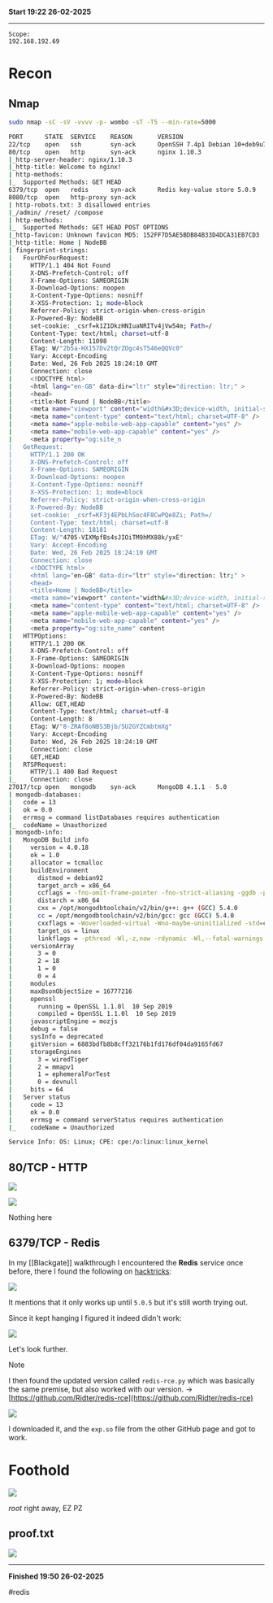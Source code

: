 **Start 19:22 26-02-2025**

---
```
Scope:
192.168.192.69
```
# Recon

## Nmap

```bash
sudo nmap -sC -sV -vvvv -p- wombo -sT -T5 --min-rate=5000

PORT      STATE  SERVICE    REASON       VERSION
22/tcp    open   ssh        syn-ack      OpenSSH 7.4p1 Debian 10+deb9u7 (protocol 2.0)
80/tcp    open   http       syn-ack      nginx 1.10.3
|_http-server-header: nginx/1.10.3
|_http-title: Welcome to nginx!
| http-methods: 
|_  Supported Methods: GET HEAD
6379/tcp  open   redis      syn-ack      Redis key-value store 5.0.9
8080/tcp  open   http-proxy syn-ack
| http-robots.txt: 3 disallowed entries 
|_/admin/ /reset/ /compose
| http-methods: 
|_  Supported Methods: GET HEAD POST OPTIONS
|_http-favicon: Unknown favicon MD5: 152FF7D5AE5BDB84B33D4DCA31EB7CD3
|_http-title: Home | NodeBB
| fingerprint-strings: 
|   FourOhFourRequest: 
|     HTTP/1.1 404 Not Found
|     X-DNS-Prefetch-Control: off
|     X-Frame-Options: SAMEORIGIN
|     X-Download-Options: noopen
|     X-Content-Type-Options: nosniff
|     X-XSS-Protection: 1; mode=block
|     Referrer-Policy: strict-origin-when-cross-origin
|     X-Powered-By: NodeBB
|     set-cookie: _csrf=k1Z1DkzHNIuaNRITv4jVw54m; Path=/
|     Content-Type: text/html; charset=utf-8
|     Content-Length: 11098
|     ETag: W/"2b5a-HX157Dv2tQrZOgc4sT546eQQVc0"
|     Vary: Accept-Encoding
|     Date: Wed, 26 Feb 2025 18:24:10 GMT
|     Connection: close
|     <!DOCTYPE html>
|     <html lang="en-GB" data-dir="ltr" style="direction: ltr;" >
|     <head>
|     <title>Not Found | NodeBB</title>
|     <meta name="viewport" content="width&#x3D;device-width, initial-scale&#x3D;1.0" />
|     <meta name="content-type" content="text/html; charset=UTF-8" />
|     <meta name="apple-mobile-web-app-capable" content="yes" />
|     <meta name="mobile-web-app-capable" content="yes" />
|     <meta property="og:site_n
|   GetRequest: 
|     HTTP/1.1 200 OK
|     X-DNS-Prefetch-Control: off
|     X-Frame-Options: SAMEORIGIN
|     X-Download-Options: noopen
|     X-Content-Type-Options: nosniff
|     X-XSS-Protection: 1; mode=block
|     Referrer-Policy: strict-origin-when-cross-origin
|     X-Powered-By: NodeBB
|     set-cookie: _csrf=KF3j4EPbLhSoc4F8CwPQe8Zi; Path=/
|     Content-Type: text/html; charset=utf-8
|     Content-Length: 18181
|     ETag: W/"4705-VIXMpfBs4sJIOiTM9hMX88k/yxE"
|     Vary: Accept-Encoding
|     Date: Wed, 26 Feb 2025 18:24:10 GMT
|     Connection: close
|     <!DOCTYPE html>
|     <html lang="en-GB" data-dir="ltr" style="direction: ltr;" >
|     <head>
|     <title>Home | NodeBB</title>
|     <meta name="viewport" content="width&#x3D;device-width, initial-scale&#x3D;1.0" />
|     <meta name="content-type" content="text/html; charset=UTF-8" />
|     <meta name="apple-mobile-web-app-capable" content="yes" />
|     <meta name="mobile-web-app-capable" content="yes" />
|     <meta property="og:site_name" content
|   HTTPOptions: 
|     HTTP/1.1 200 OK
|     X-DNS-Prefetch-Control: off
|     X-Frame-Options: SAMEORIGIN
|     X-Download-Options: noopen
|     X-Content-Type-Options: nosniff
|     X-XSS-Protection: 1; mode=block
|     Referrer-Policy: strict-origin-when-cross-origin
|     X-Powered-By: NodeBB
|     Allow: GET,HEAD
|     Content-Type: text/html; charset=utf-8
|     Content-Length: 8
|     ETag: W/"8-ZRAf8oNBS3Bjb/SU2GYZCmbtmXg"
|     Vary: Accept-Encoding
|     Date: Wed, 26 Feb 2025 18:24:10 GMT
|     Connection: close
|     GET,HEAD
|   RTSPRequest: 
|     HTTP/1.1 400 Bad Request
|_    Connection: close
27017/tcp open   mongodb    syn-ack      MongoDB 4.1.1 - 5.0
| mongodb-databases: 
|   code = 13
|   ok = 0.0
|   errmsg = command listDatabases requires authentication
|_  codeName = Unauthorized
| mongodb-info: 
|   MongoDB Build info
|     version = 4.0.18
|     ok = 1.0
|     allocator = tcmalloc
|     buildEnvironment
|       distmod = debian92
|       target_arch = x86_64
|       ccflags = -fno-omit-frame-pointer -fno-strict-aliasing -ggdb -pthread -Wall -Wsign-compare -Wno-unknown-pragmas -Winvalid-pch -Werror -O2 -Wno-unused-local-typedefs -Wno-unused-function -Wno-deprecated-declarations -Wno-unused-but-set-variable -Wno-missing-braces -fstack-protector-strong -fno-builtin-memcmp
|       distarch = x86_64
|       cxx = /opt/mongodbtoolchain/v2/bin/g++: g++ (GCC) 5.4.0
|       cc = /opt/mongodbtoolchain/v2/bin/gcc: gcc (GCC) 5.4.0
|       cxxflags = -Woverloaded-virtual -Wno-maybe-uninitialized -std=c++14
|       target_os = linux
|       linkflags = -pthread -Wl,-z,now -rdynamic -Wl,--fatal-warnings -fstack-protector-strong -fuse-ld=gold -Wl,--build-id -Wl,--hash-style=gnu -Wl,-z,noexecstack -Wl,--warn-execstack -Wl,-z,relro
|     versionArray
|       3 = 0
|       2 = 18
|       1 = 0
|       0 = 4
|     modules
|     maxBsonObjectSize = 16777216
|     openssl
|       running = OpenSSL 1.1.0l  10 Sep 2019
|       compiled = OpenSSL 1.1.0l  10 Sep 2019
|     javascriptEngine = mozjs
|     debug = false
|     sysInfo = deprecated
|     gitVersion = 6883bdfb8b8cff32176b1fd176df04da9165fd67
|     storageEngines
|       3 = wiredTiger
|       2 = mmapv1
|       1 = ephemeralForTest
|       0 = devnull
|     bits = 64
|   Server status
|     code = 13
|     ok = 0.0
|     errmsg = command serverStatus requires authentication
|_    codeName = Unauthorized

Service Info: OS: Linux; CPE: cpe:/o:linux:linux_kernel
```


## 80/TCP - HTTP

![](../../../assets/30978b762e177c1768d4b8cd959a3a04.png)

![](../../../assets/2edf8772635abc227c3fe7b4aae07b1b.png)

Nothing here


## 6379/TCP - Redis

In my [[Blackgate]] walkthrough I encountered the **Redis** service once before, there I found the following on [hacktricks](https://book.hacktricks.wiki/en/network-services-pentesting/6379-pentesting-redis.html):

![](../../../assets/905922721a7985f2229e4f578cb5f487.png)

It mentions that it only works up until `5.0.5` but it's still worth trying out.

Since it kept hanging I figured it indeed didn't work:

![](../../../assets/0bcdfda090f2126a935968ac0e687643.png)

Let's look further.

>[!note]
>I then found the updated version called `redis-rce.py` which was basically the same premise, but also worked with our version. -> [https://github.com/Ridter/redis-rce](https://github.com/Ridter/redis-rce)

![](../../../assets/966c0051ab72f7c91ed897944a04e1a6.png)

I downloaded it, and the `exp.so` file from the other GitHub page and got to work.


# Foothold

![](../../../assets/5a29c63a6e997fae882f8f5c1c48bba6.png)

*root* right away, EZ PZ


## proof.txt

![](../../../assets/be7abdcf131235abbb802ae399a5f98e.png)

---

**Finished 19:50 26-02-2025**

[^Links]:  [[OSCP Prep]]

#redis 